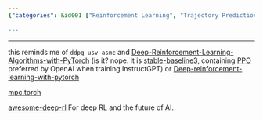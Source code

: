 ```yaml
---
{"categories": &id001 ["Reinforcement Learning", "Trajectory Prediction", "Model Predictive Control", "ddpg-usv-asmc", "Deep-Reinforcement-Learning-Algorithms-with-PyTorch", "stable-baselines3", "PPO"], "category": "Reinforcement Learning", "date": "2022-12-07 10:01:35", "description": "This article delves into Reinforcement Learning (RL), trajectory prediction, and model predictive control. It highlights related projects such as ddpg-usv-asmc, Deep-Reinforcement-Learning-Algorithms-with-PyTorch, stable-baselines3, and PPO. Additionally, it provides further resources for exploring deep RL.", "tags": *id001, "title": "RL, trajectory prediction, model predictive control"}

---
```


------

this reminds me of `ddpg-usv-asmc` and [Deep-Reinforcement-Learning-Algorithms-with-PyTorch](https://github.com/p-christ/Deep-Reinforcement-Learning-Algorithms-with-PyTorch) (is it? nope. it is [stable-baseline3](https://github.com/DLR-RM/stable-baselines3), containing [PPO](https://openai.com/blog/openai-baselines-ppo/) preferred by OpenAI when training InstructGPT) or [Deep-reinforcement-learning-with-pytorch](https://github.com/sweetice/Deep-reinforcement-learning-with-pytorch)

[mpc.torch](https://locuslab.github.io/mpc.pytorch/)

[awesome-deep-rl](https://github.com/tigerneil/awesome-deep-rl) For deep RL and the future of AI.

